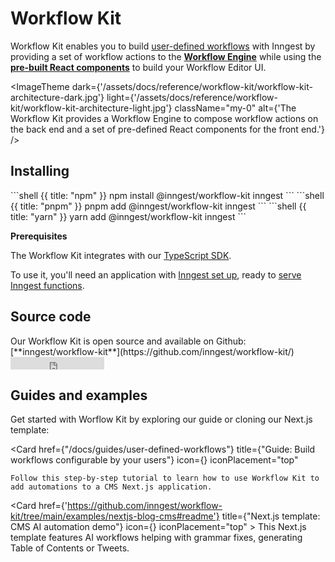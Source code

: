 

# Workflow Kit
Workflow Kit enables you to build [user-defined workflows](/docs/guides/user-defined-workflows) with Inngest by providing a set of workflow actions to the **[Workflow Engine](/docs/reference/workflow-kit/engine)** while using the **[pre-built React components](/docs/reference/workflow-kit/components-api)** to build your Workflow Editor UI.


<ImageTheme
  dark={'/assets/docs/reference/workflow-kit/workflow-kit-architecture-dark.jpg'}
  light={'/assets/docs/reference/workflow-kit/workflow-kit-architecture-light.jpg'}
  className="my-0"
  alt={'The Workflow Kit provides a Workflow Engine to compose workflow actions on the back end and a set of pre-defined React components for the front end.'}
/>


## Installing


<CodeGroup>
```shell {{ title: "npm" }}
npm install @inngest/workflow-kit inngest
```
```shell {{ title: "pnpm" }}
pnpm add @inngest/workflow-kit inngest
```
```shell {{ title: "yarn" }}
yarn add @inngest/workflow-kit inngest
```
</CodeGroup>

<Callout>

**Prerequisites**

The Workflow Kit integrates with our [TypeScript SDK](/docs/reference/typescript).

To use it, you'll need an application with [Inngest set up](/docs/sdk/overview), ready to [serve Inngest functions](/docs/learn/serving-inngest-functions).

</Callout>


## Source code

<div className="flex items-center gap-2">
<div>
Our Workflow Kit is open source and available on Github: [**inngest/workflow-kit**](https://github.com/inngest/workflow-kit/)
</div>
<iframe src="https://ghbtns.com/github-btn.html?user=inngest&repo=workflow-kit&type=star&count=true" frameBorder="0" scrolling="0" width="150" height="20" title="GitHub"></iframe>
</div>

## Guides and examples

Get started with Worflow Kit by exploring our guide or cloning our Next.js template:

<CardGroup cols={2}>

  <Card
    href={"/docs/guides/user-defined-workflows"}
    title={"Guide: Build workflows configurable by your users"}
    icon={<NewspaperIcon className="text-basis h-6 w-6" />}
    iconPlacement="top"
  >
    Follow this step-by-step tutorial to learn how to use Workflow Kit to add automations to a CMS Next.js application.
  </Card>

  <Card
    href={'https://github.com/inngest/workflow-kit/tree/main/examples/nextjs-blog-cms#readme'}
    title={"Next.js template: CMS AI automation demo"}
    icon={<GithubIcon className="text-basis h-6 w-6" />}
    iconPlacement="top"
    >
      This Next.js template features AI workflows helping with grammar fixes, generating Table of Contents or Tweets.
  </Card>

</CardGroup>